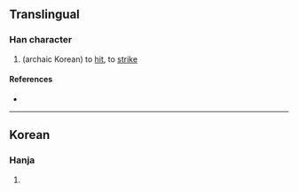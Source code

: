 {{character info/new}}
==Translingual==

===Han character===
{{Han char|rn=9|rad=人|as=04|sn=6|four=|canj=OQ|ids=⿰[[亻]][[手]]}}

# (archaic Korean) to [[hit]], to [[strike]]

====References====
* {{Han ref|kx=0096.121|dkj=|dj=|hdz=|uh=343F|ud=13375|bh=|bd=}}

----

==Korean==

===Hanja===
{{ko-hanja|hangeul=격|rv=gyeok|mr=kyŏk|y=kyek|eumhun=치다|ehrv=chida|ehmr=ch'ida|ehy=chita}}

# {{defn|lang=ko|sort=人04}}